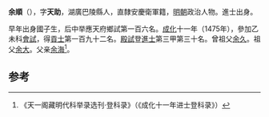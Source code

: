 '''余順'''（{{bd|1435年||？}}），字'''天助'''，湖廣巴陵縣人，直隸安慶衛軍籍，[[明朝|明朝]]政治人物。進士出身。

早年出身國子生，后中举應天府鄉試第一百六名。[[成化|成化]]十一年（1475年），參加乙未科[[會試|會試]]，得[[貢士|貢士]]第一百九十二名。[[殿試|殿試]]登[[進士|進士]]第三甲第三十名。曾祖父[[余久|余久]]。祖父[[余大|余大]]。父亲[[余海|余海]]<ref>《天一阁藏明代科举录选刊·登科录》（《成化十一年进士登科录》）</ref>。

==参考==
{{reflist}}
{{明朝人物小作品}}
{{成化十一年乙未科殿試金榜}}